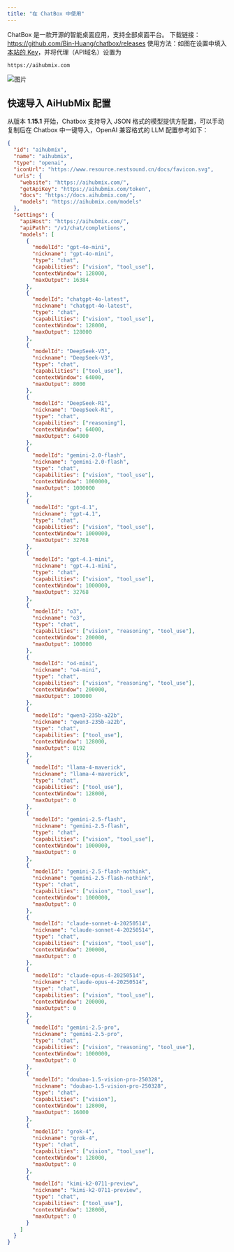 ```yaml
---
title: "在 ChatBox 中使用"
---
```


ChatBox 是一款开源的智能桌面应用，支持全部桌面平台。
下载链接：https://github.com/Bin-Huang/chatbox/releases
使用方法：如图在设置中填入[本站的 Key](https://aihubmix.com/token)，并将代理（API域名）设置为

```
https://aihubmix.com
```

![图片](../../public/cn/image2.png)

## 快速导入 AiHubMix 配置

从版本 **1.15.1** 开始，Chatbox 支持导入 JSON 格式的模型提供方配置，可以手动复制后在 Chatbox 中一键导入，OpenAI 兼容格式的 LLM 配置参考如下：

```json
{
  "id": "aihubmix",
  "name": "aihubmix",
  "type": "openai",
  "iconUrl": "https://www.resource.nestsound.cn/docs/favicon.svg",
  "urls": {
    "website": "https://aihubmix.com/",
    "getApiKey": "https://aihubmix.com/token",
    "docs": "https://docs.aihubmix.com/",
    "models": "https://aihubmix.com/models"
  },
  "settings": {
    "apiHost": "https://aihubmix.com/",
    "apiPath": "/v1/chat/completions",
    "models": [
      {
        "modelId": "gpt-4o-mini",
        "nickname": "gpt-4o-mini",
        "type": "chat",
        "capabilities": ["vision", "tool_use"],
        "contextWindow": 128000,
        "maxOutput": 16384
      },
      {
        "modelId": "chatgpt-4o-latest",
        "nickname": "chatgpt-4o-latest",
        "type": "chat",
        "capabilities": ["vision", "tool_use"],
        "contextWindow": 128000,
        "maxOutput": 128000
      },
      {
        "modelId": "DeepSeek-V3",
        "nickname": "DeepSeek-V3",
        "type": "chat",
        "capabilities": ["tool_use"],
        "contextWindow": 64000,
        "maxOutput": 8000
      },
      {
        "modelId": "DeepSeek-R1",
        "nickname": "DeepSeek-R1",
        "type": "chat",
        "capabilities": ["reasoning"],
        "contextWindow": 64000,
        "maxOutput": 64000
      },
      {
        "modelId": "gemini-2.0-flash",
        "nickname": "gemini-2.0-flash",
        "type": "chat",
        "capabilities": ["vision", "tool_use"],
        "contextWindow": 1000000,
        "maxOutput": 1000000
      },
      {
        "modelId": "gpt-4.1",
        "nickname": "gpt-4.1",
        "type": "chat",
        "capabilities": ["vision", "tool_use"],
        "contextWindow": 1000000,
        "maxOutput": 32768
      },
      {
        "modelId": "gpt-4.1-mini",
        "nickname": "gpt-4.1-mini",
        "type": "chat",
        "capabilities": ["vision", "tool_use"],
        "contextWindow": 1000000,
        "maxOutput": 32768
      },
      {
        "modelId": "o3",
        "nickname": "o3",
        "type": "chat",
        "capabilities": ["vision", "reasoning", "tool_use"],
        "contextWindow": 200000,
        "maxOutput": 100000
      },
      {
        "modelId": "o4-mini",
        "nickname": "o4-mini",
        "type": "chat",
        "capabilities": ["vision", "reasoning", "tool_use"],
        "contextWindow": 200000,
        "maxOutput": 100000
      },
      {
        "modelId": "qwen3-235b-a22b",
        "nickname": "qwen3-235b-a22b",
        "type": "chat",
        "capabilities": ["tool_use"],
        "contextWindow": 128000,
        "maxOutput": 8192
      },
      {
        "modelId": "llama-4-maverick",
        "nickname": "llama-4-maverick",
        "type": "chat",
        "capabilities": ["tool_use"],
        "contextWindow": 128000,
        "maxOutput": 0
      },
      {
        "modelId": "gemini-2.5-flash",
        "nickname": "gemini-2.5-flash",
        "type": "chat",
        "capabilities": ["vision", "tool_use"],
        "contextWindow": 1000000,
        "maxOutput": 0
      },
      {
        "modelId": "gemini-2.5-flash-nothink",
        "nickname": "gemini-2.5-flash-nothink",
        "type": "chat",
        "capabilities": ["vision", "tool_use"],
        "contextWindow": 1000000,
        "maxOutput": 0
      },
      {
        "modelId": "claude-sonnet-4-20250514",
        "nickname": "claude-sonnet-4-20250514",
        "type": "chat",
        "capabilities": ["vision", "tool_use"],
        "contextWindow": 200000,
        "maxOutput": 0
      },
      {
        "modelId": "claude-opus-4-20250514",
        "nickname": "claude-opus-4-20250514",
        "type": "chat",
        "capabilities": ["vision", "tool_use"],
        "contextWindow": 200000,
        "maxOutput": 0
      },
      {
        "modelId": "gemini-2.5-pro",
        "nickname": "gemini-2.5-pro",
        "type": "chat",
        "capabilities": ["vision", "reasoning", "tool_use"],
        "contextWindow": 1000000,
        "maxOutput": 0
      },
      {
        "modelId": "doubao-1.5-vision-pro-250328",
        "nickname": "doubao-1.5-vision-pro-250328",
        "type": "chat",
        "capabilities": ["vision"],
        "contextWindow": 128000,
        "maxOutput": 16000
      },
      {
        "modelId": "grok-4",
        "nickname": "grok-4",
        "type": "chat",
        "capabilities": ["vision", "tool_use"],
        "contextWindow": 128000,
        "maxOutput": 0
      },
      {
        "modelId": "kimi-k2-0711-preview",
        "nickname": "kimi-k2-0711-preview",
        "type": "chat",
        "capabilities": ["tool_use"],
        "contextWindow": 128000,
        "maxOutput": 0
      }
    ]
  }
}
```